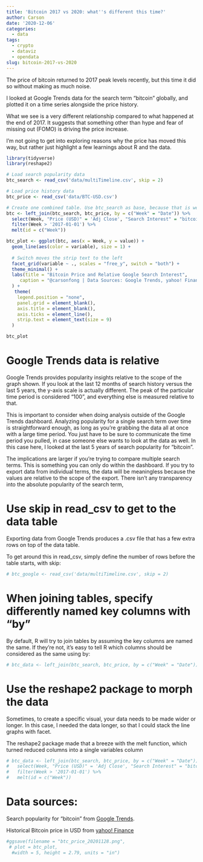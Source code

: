 ```yaml
---
title: 'Bitcoin 2017 vs 2020: what''s different this time?'
author: Carson
date: '2020-12-06'
categories:
  - data
tags:
  - crypto
  - dataviz
  - opendata
slug: bitcoin-2017-vs-2020
---
```


The price of bitcoin returned to 2017 peak levels recently, but this time it did so without making as much noise.

I looked at Google Trends data for the search term "bitcoin" globally, and plotted it on a time series alongside the price history.

What we see is a very different relationship compared to what happened at the end of 2017. It suggests that something other than hype and fear of missing out (FOMO) is driving the price increase.

I'm not going to get into exploring reasons why the price has moved this way, but rather just highlight a few learnings about R and the data.  

```r

library(tidyverse)
library(reshape2)

```

```r

# Load search popularity data
btc_search <- read_csv('data/multiTimeline.csv', skip = 2)

# Load price history data
btc_price <- read_csv('data/BTC-USD.csv')

# Create one combined table. Use btc_search as base, because that is weekly data so it has fewer rows
btc <- left_join(btc_search, btc_price, by = c("Week" = "Date")) %>%
  select(Week, "Price (USD)" = 'Adj Close', "Search Interest" = "bitcoin: (Worldwide)") %>%
  filter(Week > '2017-01-01') %>%
  melt(id = c("Week"))

```

```r

btc_plot <- ggplot(btc, aes(x = Week, y = value)) +
  geom_line(aes(color = variable), size = 1) +
  
  # Switch moves the strip text to the left
  facet_grid(variable ~ ., scales = "free_y", switch = "both") +
  theme_minimal() +
  labs(title = "Bitcoin Price and Relative Google Search Interest",
     caption = "@carsonfong | Data Sources: Google Trends, yahoo! Finance from Nov 29, 2020"
  ) +
   theme(
    legend.position = "none",
    panel.grid = element_blank(),
    axis.title = element_blank(),
    axis.ticks = element_line(),
    strip.text = element_text(size = 9)
  )

btc_plot

```

# Google Trends data is relative

Google Trends provides popularity insights relative to the scope of the graph shown. If you look at the last 12 months of search history versus the last 5 years, the y-axis scale is actually different. The peak of the particular time period is considered "100", and everything else is measured relative to that.

This is important to consider when doing analysis outside of the Google Trends dashboard. Analyzing popularity for a single search term over time is straightforward enough, as long as you're grabbing the data all at once with a large time period. You just have to be sure to communicate the time period you pulled, in case someone else wants to look at the data as well. In this case here, I looked at the last 5 years of search popularity for "bitcoin".

The implications are larger if you're trying to compare multiple search terms. This is something you can only do within the dashboard. If you try to export data from individual terms, the data will be meaningless because the values are relative to the scope of the export. There isn't any transparency into the absolute popularity of the search term,

# Use skip in read_csv to get to the data table

Exporting data from Google Trends produces a .csv file that has a few extra rows on top of the data table.


To get around this in read_csv, simply define the number of rows before the table starts, with skip:

```r
# btc_google <- read_csv('data/multiTimeline.csv', skip = 2)
```

# When joining tables, specify differently named key columns with "by"

By default, R will try to join tables by assuming the key columns are named the same.
If they're not, it's easy to tell R which columns should be considered as the same using by:

```r
# btc_data <- left_join(btc_search, btc_price, by = c("Week" = "Date"))
```


# Use the reshape2 package to morph the data

Sometimes, to create a specific visual, your data needs to be made wider or longer. In this case, I needed the data longer, so that I could stack the line graphs with facet.

The reshape2 package made that a breeze with the melt function, which turned reduced columns into a single variables column

```r
# btc_data <- left_join(btc_search, btc_price, by = c("Week" = "Date")) %>%
#   select(Week, "Price (USD)" = 'Adj Close', "Search Interest" = "bitcoin: (Worldwide)") %>%
#   filter(Week > '2017-01-01') %>%
#   melt(id = c("Week"))
```

# Data sources:

Search popularity for "bitcoin" from [Google Trends](https://trends.google.com/trends/explore?date=today%205-y&q=bitcoin).

Historical Bitcoin price in USD from [yahoo! Finance](https://finance.yahoo.com/quote/BTC-USD/history)


```r

#ggsave(filename = "btc_price_20201128.png", 
 # plot = btc_plot, 
  #width = 5, height = 2.79, units = "in")

```

